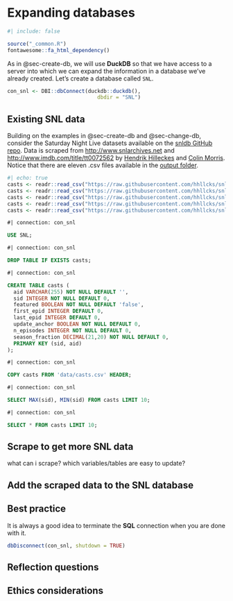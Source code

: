 # Expanding databases {#sec-add-db}


```r
#| include: false

source("_common.R")
fontawesome::fa_html_dependency()
```

As in @sec-create-db, we will use **DuckDB** so that we have access to a server into which we can expand the information in a database we've already created. Let's create a database called `SNL`.


```r
con_snl <- DBI::dbConnect(duckdb::duckdb(),
                             dbdir = "SNL")
```

## Existing SNL data

Building on the examples in @sec-create-db and @sec-change-db, consider the Saturday Night Live datasets available on the <a href = "https://github.com/hhllcks/snldb/" target = "_blank">snldb GitHub repo</a>. Data is scraped from <a href = "http://www.snlarchives.net" target = "_blank">http://www.snlarchives.net</a> and <a href = "http://www.imdb.com/title/tt0072562" target = "_blank">http://www.imdb.com/title/tt0072562</a> by <a href = "https://github.com/hhllcks" target = "_blank">Hendrik Hilleckes</a> and <a href = "https://github.com/colinmorris" target = "_blank">Colin Morris</a>.  Notice that there are eleven .csv files available in the <a href = "https://github.com/hhllcks/snldb/tree/master/output" target = "_blank">output folder</a>.


```r
#| echo: true
casts <- readr::read_csv("https://raw.githubusercontent.com/hhllcks/snldb/master/output/casts.csv")
casts <- readr::read_csv("https://raw.githubusercontent.com/hhllcks/snldb/master/output/casts.csv")
casts <- readr::read_csv("https://raw.githubusercontent.com/hhllcks/snldb/master/output/casts.csv")
casts <- readr::read_csv("https://raw.githubusercontent.com/hhllcks/snldb/master/output/casts.csv")
casts <- readr::read_csv("https://raw.githubusercontent.com/hhllcks/snldb/master/output/casts.csv")
```


```sql
#| connection: con_snl

USE SNL;
```

```sql
#| connection: con_snl

DROP TABLE IF EXISTS casts;
```

```sql
#| connection: con_snl

CREATE TABLE casts (
  aid VARCHAR(255) NOT NULL DEFAULT '',
  sid INTEGER NOT NULL DEFAULT 0,
  featured BOOLEAN NOT NULL DEFAULT 'false',
  first_epid INTEGER DEFAULT 0,
  last_epid INTEGER DEFAULT 0,
  update_anchor BOOLEAN NOT NULL DEFAULT 0,
  n_episodes INTEGER NOT NULL DEFAULT 0,
  season_fraction DECIMAL(21,20) NOT NULL DEFAULT 0,
  PRIMARY KEY (sid, aid)
);
```

```sql
#| connection: con_snl

COPY casts FROM 'data/casts.csv' HEADER;
```


```sql
#| connection: con_snl

SELECT MAX(sid), MIN(sid) FROM casts LIMIT 10;
```

```sql
#| connection: con_snl

SELECT * FROM casts LIMIT 10;
```


## Scrape to get more SNL data

what can i scrape?  which variables/tables are easy to update?

## Add the scraped data to the SNL database





## Best practice

It is always a good idea to terminate the **SQL** connection when you are done with it.

```r
dbDisconnect(con_snl, shutdown = TRUE)
```


## <i class="fas fa-lightbulb"></i> Reflection questions  

## <i class="fas fa-balance-scale"></i> Ethics considerations 



